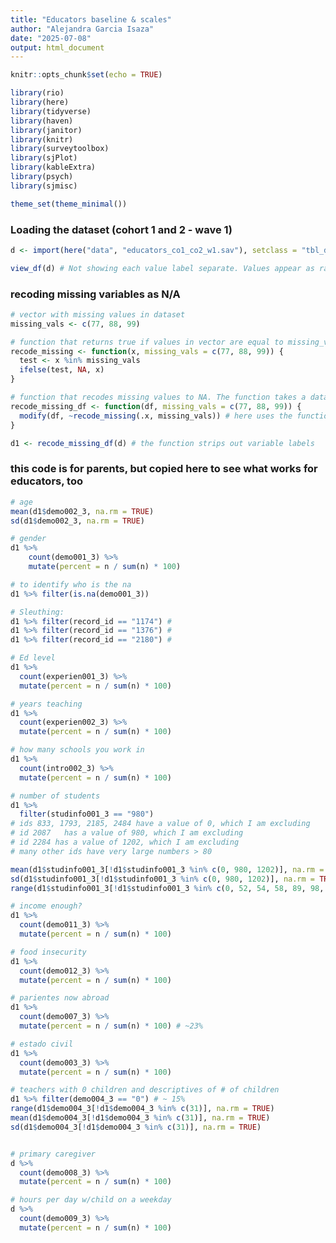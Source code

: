 ```yaml
---
title: "Educators baseline & scales"
author: "Alejandra Garcia Isaza"
date: "2025-07-08"
output: html_document
---
```


```r
knitr::opts_chunk$set(echo = TRUE)

library(rio)
library(here)
library(tidyverse)
library(haven)
library(janitor)
library(knitr)
library(surveytoolbox)
library(sjPlot)
library(kableExtra)
library(psych)
library(sjmisc)

theme_set(theme_minimal())
```


### Loading the dataset (cohort 1 and 2 - wave 1)
```r
d <- import(here("data", "educators_co1_co2_w1.sav"), setclass = "tbl_df") # 375 teachers

view_df(d) # Not showing each value label separate. Values appear as range, prob due to haven stripping labels when I exported. 
```


### recoding missing variables as N/A
```r

# vector with missing values in dataset
missing_vals <- c(77, 88, 99)

# function that returns true if values in vector are equal to missing_vals. The function takes a vector x, and specified values of missing data
recode_missing <- function(x, missing_vals = c(77, 88, 99)) {
  test <- x %in% missing_vals
  ifelse(test, NA, x)
}

# function that recodes missing values to NA. The function takes a dataframe with variables with missing data, and specified values of missing data
recode_missing_df <- function(df, missing_vals = c(77, 88, 99)) {
  modify(df, ~recode_missing(.x, missing_vals)) # here uses the function created above
}

d1 <- recode_missing_df(d) # the function strips out variable labels
```


### this code is for parents, but copied here to see what works for educators, too
```r
# age
mean(d1$demo002_3, na.rm = TRUE)
sd(d1$demo002_3, na.rm = TRUE)

# gender
d1 %>%
  	count(demo001_3) %>%
    mutate(percent = n / sum(n) * 100)

# to identify who is the na
d1 %>% filter(is.na(demo001_3))

# Sleuthing:
d1 %>% filter(record_id == "1174") # 
d1 %>% filter(record_id == "1376") # 
d1 %>% filter(record_id == "2180") # 

# Ed level
d1 %>%
  count(experien001_3) %>%
  mutate(percent = n / sum(n) * 100)

# years teaching
d1 %>%
  count(experien002_3) %>%
  mutate(percent = n / sum(n) * 100)

# how many schools you work in
d1 %>%
  count(intro002_3) %>%
  mutate(percent = n / sum(n) * 100)

# number of students
d1 %>%
  filter(studinfo001_3 == "980")
# ids 833, 1793, 2185, 2484 have a value of 0, which I am excluding
# id 2087	has a value of 980, which I am excluding
# id 2284 has a value of 1202, which I am excluding
# many other ids have very large numbers > 80

mean(d1$studinfo001_3[!d1$studinfo001_3 %in% c(0, 980, 1202)], na.rm = TRUE)
sd(d1$studinfo001_3[!d1$studinfo001_3 %in% c(0, 980, 1202)], na.rm = TRUE)
range(d1$studinfo001_3[!d1$studinfo001_3 %in% c(0, 52, 54, 58, 89, 98, 100, 102, 112, 150, 199, 200, 250, 300, 320, 380, 400, 420, 980, 1202)], na.rm = TRUE) # range 1-45

# income enough?
d1 %>%
  count(demo011_3) %>%
  mutate(percent = n / sum(n) * 100)

# food insecurity
d1 %>%
  count(demo012_3) %>%
  mutate(percent = n / sum(n) * 100)

# parientes now abroad
d1 %>%
  count(demo007_3) %>%
  mutate(percent = n / sum(n) * 100) # ~23%

# estado civil
d1 %>%
  count(demo003_3) %>%
  mutate(percent = n / sum(n) * 100)

# teachers with 0 children and descriptives of # of children
d1 %>% filter(demo004_3 == "0") # ~ 15%
range(d1$demo004_3[!d1$demo004_3 %in% c(31)], na.rm = TRUE)
mean(d1$demo004_3[!d1$demo004_3 %in% c(31)], na.rm = TRUE)
sd(d1$demo004_3[!d1$demo004_3 %in% c(31)], na.rm = TRUE)


# primary caregiver
d %>%
  count(demo008_3) %>%
  mutate(percent = n / sum(n) * 100)

# hours per day w/child on a weekday
d %>%
  count(demo009_3) %>%
  mutate(percent = n / sum(n) * 100)
```
